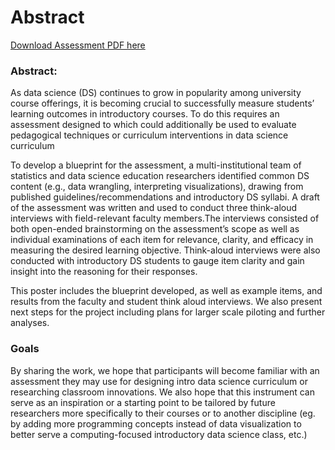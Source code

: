 # Abstract {.unnumbered}

<a href="https://github.com/evandragich/thesis-work/raw/main/docs/Exploring-Data-Science-Education--From-Tutorials-to-Assessment.pdf">Download Assessment PDF here</a>

### Abstract:

As data science (DS) continues to grow in popularity among university course offerings, it is becoming crucial to successfully measure students' learning outcomes in introductory courses. To do this requires an assessment designed to which could additionally be used to evaluate pedagogical techniques or curriculum interventions in data science curriculum

To develop a blueprint for the assessment, a multi-institutional team of statistics and data science education researchers identified common DS content (e.g., data wrangling, interpreting visualizations), drawing from published guidelines/recommendations and introductory DS syllabi. A draft of the assessment was written and used to conduct three think-aloud interviews with field-relevant faculty members.The interviews consisted of both open-ended brainstorming on the assessment's scope as well as individual examinations of each item for relevance, clarity, and efficacy in measuring the desired learning objective. Think-aloud interviews were also conducted with introductory DS students to gauge item clarity and gain insight into the reasoning for their responses.

This poster includes the blueprint developed, as well as example items, and results from the faculty and student think aloud interviews. We also present next steps for the project including plans for larger scale piloting and further analyses.

### Goals

By sharing the work, we hope that participants will become familiar with an assessment they may use for designing intro data science curriculum or researching classroom innovations. We also hope that this instrument can serve as an inspiration or a starting point to be tailored by future researchers more specifically to their courses or to another discipline (eg. by adding more programming concepts instead of data visualization to better serve a computing-focused introductory data science class, etc.)
